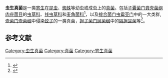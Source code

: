 '''虫生真菌'''是一类[[寄生|寄生]]在[[昆虫|昆虫]]、[[蜘蛛|蜘蛛]]等幼虫或成虫上的[[真菌|真菌]]。包括[[子囊菌门|子囊菌门]][[粪壳菌纲|粪壳菌纲]][[肉座菌目|肉座菌目]]的[[虫草科|虫草科]]、[[线虫草科|线虫草科]]和[[麦角菌科|麦角菌科]]<ref>{{cite journal |last1=Sung |first1=Gi-Ho |last2=Hywel-Jones |first2=Nigel L. |last3=Sung |first3=Jae-Mo |last4=Luangsa-ard |first4=J. Jennifer |last5=Shrestha |first5=Bhushan |last6=Spatafora |first6=Joseph W. |title=Phylogenetic classification of Cordyceps and the clavicipitaceous fungi |journal=Studies in Mycology |date=2007 |volume=57 |pages=5–59 |doi=10.3114/sim.2007.57.01}}</ref>，以及[[接合菌门|接合菌门]][[虫霉亚门|虫霉亚门]]中的一大类群, [[壶菌门|壶菌门]][[壶菌纲|壶菌纲]]中侵染[[蚊子|蚊子]]的一类真菌，[[担子菌门|担子菌门]][[层菌纲|层菌纲]]中的[[隔担耳菌|隔担耳菌]]等<ref>{{cite book |title=Ecofriendly pest management for food security |publisher=Academic Press |location=London, UK |isbn=978-0-12-803265-7 |pages=475–505}}</ref>。

==参考文献==
{{reflist}}

[[Category:虫生真菌|Category:虫生真菌]]
[[Category:真菌|Category:真菌]]
[[Category:寄生真菌|Category:寄生真菌]]